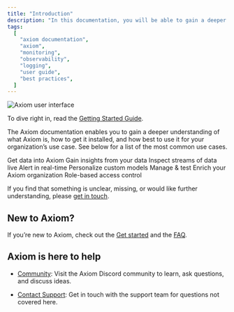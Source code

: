 ```yaml
---
title: "Introduction"
description: "In this documentation, you will be able to gain a deeper understanding of what Axiom is, how to get it installed, and how best to use it for your organization’s use-case."
tags:
  [
    "axiom documentation",
    "axiom",
    "monitoring",
    "observability",
    "logging",
    "user guide",
    "best practices",
  ]
---
```


<Frame caption="Axiom user interface">
  <img src="/doc-assets/intro.png" alt="Axiom user interface" />
</Frame>

To dive right in, read the [Getting Started Guide](/docs/getting-started-guide/getting-started).

The Axiom documentation enables you to gain a deeper understanding of what Axiom is, how to get it installed, and how best to use it for your organization’s use case. See below for a list of the most common use cases.

<CardGroup cols={2}>
  <Card
    title="Send data"
    icon="paper-plane"
    href="/docs/send-data/ingest"
  >
    Get data into Axiom
  </Card>
  <Card
    title="Analyze data"
    icon="server"
    href="/docs/query-data/datasets"
  >
    Gain insights from your data
  </Card>
  <Card
    title="Stream data"
    icon="screencast"
    href="/docs/query-data/stream"
  >
    Inspect streams of data live
  </Card>
  <Card
    title="Monitor data"
    icon="desktop"
    href="/docs/monitor-data/monitors"
  >
    Alert in real-time
  </Card>
  <Card
    title="Create dashboards"
    icon="chart-column"
    href="/docs/query-data/dashboards"
  >
    Personalize custom models
  </Card>
  <Card
    title="Axiom CLI"
    icon="square-terminal"
    href="/docs/reference/cli"
  >
    Manage & test
  </Card>
  <Card
    title="Extend"
    icon="plug"
    href="/docs/apps/introduction"
  >
    Enrich your Axiom organization
  </Card>
  <Card
    title="Roles"
    icon="users"
    href="/docs/reference/settings"
  >
    Role-based access control
  </Card>
</CardGroup>

If you find that something is unclear, missing, or would like further understanding, please [get in touch](mailto:support@axiom.co).

## New to Axiom?

If you’re new to Axiom, check out the [Get started](/docs/getting-started-guide/getting-started) and the [FAQ](/docs/get-help/faq).

## Axiom is here to help

- [Community](https://axiom.co/discord): Visit the Axiom Discord community to learn, ask questions, and discuss ideas.

- [Contact Support](mailto:support@axiom.co): Get in touch with the support team for questions not covered here.
